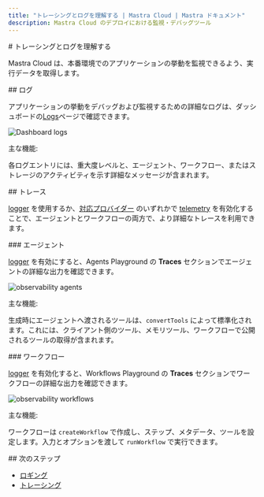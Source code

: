 ```yaml
---
title: "トレーシングとログを理解する | Mastra Cloud | Mastra ドキュメント"
description: Mastra Cloud のデプロイにおける監視・デバッグツール
---
```




<div id="understanding-tracing-and-logs">
  # トレーシングとログを理解する
</div>

Mastra Cloud は、本番環境でのアプリケーションの挙動を監視できるよう、実行データを取得します。

<MastraCloudCallout />

<div id="logs">
  ## ログ
</div>

アプリケーションの挙動をデバッグおよび監視するための詳細なログは、ダッシュボードの[Logs](/docs/mastra-cloud/dashboard#logs)ページで確認できます。

![Dashboard logs](/img/mastra-cloud/mastra-cloud-dashboard-logs.jpg)

主な機能:

各ログエントリには、重大度レベルと、エージェント、ワークフロー、またはストレージのアクティビティを示す詳細なメッセージが含まれます。

<div id="traces">
  ## トレース
</div>

[logger](/docs/observability/logging) を使用するか、[対応プロバイダー](/reference/observability/otel-tracing/providers/) のいずれかで [telemetry](/docs/observability/ai-tracing/overview) を有効化することで、エージェントとワークフローの両方で、より詳細なトレースを利用できます。

<div id="agents">
  ### エージェント
</div>

[logger](/docs/observability/logging) を有効にすると、Agents Playground の **Traces** セクションでエージェントの詳細な出力を確認できます。

![observability agents](/img/mastra-cloud/mastra-cloud-observability-agents.jpg)

主な機能:

生成時にエージェントへ渡されるツールは、`convertTools` によって標準化されます。これには、クライアント側のツール、メモリツール、ワークフローで公開されるツールの取得が含まれます。

<div id="workflows">
  ### ワークフロー
</div>

[logger](/docs/observability/logging) を有効化すると、Workflows Playground の **Traces** セクションでワークフローの詳細な出力を確認できます。

![observability workflows](/img/mastra-cloud/mastra-cloud-observability-workflows.jpg)

主な機能:

ワークフローは `createWorkflow` で作成し、ステップ、メタデータ、ツールを設定します。入力とオプションを渡して `runWorkflow` で実行できます。

<div id="next-steps">
  ## 次のステップ
</div>

- [ロギング](/docs/observability/logging)
- [トレーシング](/docs/observability/ai-tracing/overview)